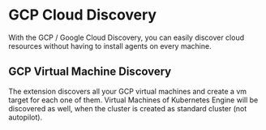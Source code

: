 # GCP Cloud Discovery

With the GCP / Google Cloud Discovery, you can easily discover cloud resources without having to install agents on every machine.

## GCP Virtual Machine Discovery
The extension discovers all your GCP virtual machines and create a vm target for each one of them.
Virtual Machines of Kubernetes Engine will be discovered as well, when the cluster is created as standard cluster (not autopilot).